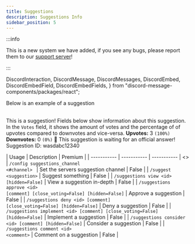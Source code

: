 ```yaml
---
title: Suggestions
description: Suggestions Info
sidebar_position: 5
---
```


:::info

This is a new system we have added, if you see any bugs, please report them to our [support server](/support)!

:::

  DiscordInteraction,
  DiscordMessage,
  DiscordMessages,
  DiscordEmbed,
  DiscordEmbedField,
  DiscordEmbedFields,
} from "discord-message-components/packages/react";

Below is an example of a suggestion

<br/>
<DiscordComponent>
    <DiscordMessage author="Docs Bot" avatar="blue" bot>
        <DiscordEmbed
        authorIcon="/img/logo.png"
        authorName="User#0000"
        thumbnail="/img/logo.png"
        borderColor="#5865F2"
        timestamp="12/24/2022"
        footerIcon="/img/logo.png"
        image="/img/banner-v3.png"
        >
        This is a suggestion! Fields below show information about this suggestion. In the <code>Votes</code> field, it shows the amount of votes and the percentage of of upvotes compared to downvotes and vice-versa.            
            <DiscordEmbedFields slot="fields" inline="true">
                <DiscordEmbedField fieldTitle="Votes">
                  <strong>Upvotes:</strong> 3 <code>(100%)</code>
                  <br/>
                  <strong>Downvotes:</strong> 0 <code>(0%)</code>
                </DiscordEmbedField>
                <DiscordEmbedField fieldTitle="Status">
                  📣 This suggestion is waiting for an official answer!
                </DiscordEmbedField>
            </DiscordEmbedFields>
            <span slot="footer">Suggestion ID: wasdabc12340</span>
        </DiscordEmbed>
    </DiscordMessage>
</DiscordComponent>


| Usage      | Description | Premium |
| ----------- | ----------- | ----------- | &lt;&gt;
| <code>/config suggestions_channel &lt;#channel&gt; </code>      | Set the servers suggestion channel       |   False        |
| <code>/suggest &lt;suggestion&gt;</code>   | Suggest something        |     False        |
| <code>/suggestions view &lt;id&gt; [hidden=False]</code>   | View a suggestion in-depth        |     False        |
| <code>/suggestions approve &lt;id&gt; [comment] [close_voting=False] [hidden=False]</code>   | Approve a suggestion        |     False        |
| <code>/suggestions deny &lt;id&gt; [comment] [close_voting=False] [hidden=False]</code>   | Deny a suggestion        |     False        |
| <code>/suggestions implement &lt;id&gt; [comment] [close_voting=False] [hidden=False]</code>   | Implement a suggestion        |     False        |
| <code>/suggestions consider &lt;id&gt; [comment] [hidden=False]</code>   | Consider a suggestion        |     False        |
| <code>/suggestions comment &lt;id&gt; &lt;comment&gt;</code>   | Comment on a suggestion        |     False        |
<br />
